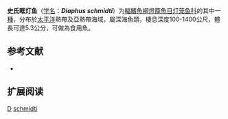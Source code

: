 {{Speciesbox
| name = 史氏眶灯鱼
| status = NE
| status_system = IUCN3.1
| image = 
| genus = Diaphus
| species = schmidti
| authority = [[Tåning|Tåning]], 1932
| synonyms = *''Diaphus crameri''<br /><small>Fowler, 1934</small>
}}

'''史氏眶灯鱼'''（[[学名|学名]]：'''''Diaphus schmidti'''''）为[[輻鰭魚綱|輻鰭魚綱]][[燈籠魚目|燈籠魚目]][[灯笼鱼科|灯笼鱼科]]的其中一[[種|種]]，分布於[[太平洋|太平洋]]熱帶及亞熱帶海域，屬深海魚類，棲息深度100-1400公尺，體長可達5.3公分，可做為食用魚。

== 参考文献 ==
{{refbegin}}
*{{FishBase_species|genus=Diaphus|species=schmidti|year=2012|month=1}}
{{refend}}

==扩展阅读==
{{refbegin}}
{{Wikispecies-inline|Diaphus schmidti|史氏眶灯鱼}}
{{refend}}
{{Taxonbar|from=Q2256341}}

[[Category:食用魚|D]]
[[Category:眶灯鱼属|schmidti]]


{{灯笼鱼目小作品}}